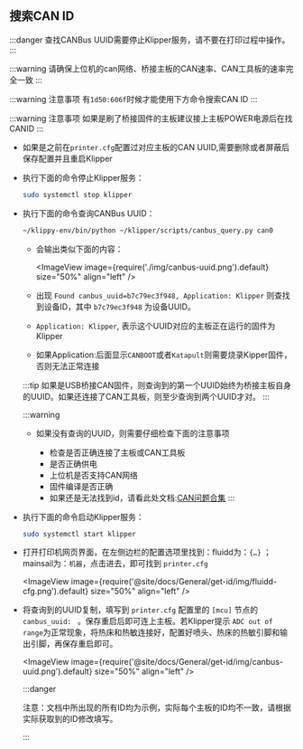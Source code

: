 

## 搜索CAN ID

:::danger
查找CANBus UUID需要停止Klipper服务，请不要在打印过程中操作。
:::

:::warning
请确保上位机的can网络、桥接主板的CAN速率、CAN工具板的速率完全一致
:::

:::warning 注意事项
有`1d50:606f`时候才能使用下方命令搜索CAN ID
:::

:::warning 注意事项
如果是刷了桥接固件的主板建议接上主板POWER电源后在找CANID
:::

* 如果是之前在`printer.cfg`配置过对应主板的CAN UUID,需要删除或者屏蔽后保存配置并且重启Klipper

* 执行下面的命令停止Klipper服务：

    ```bash
    sudo systemctl stop klipper
    ```

* 执行下面的命令查询CANBus UUID：

    ```bash
    ~/klippy-env/bin/python ~/klipper/scripts/canbus_query.py can0
    ```

    * 会输出类似下面的内容：

        <ImageView image={require('./img/canbus-uuid.png').default} size="50%" align="left" />
    
    * 出现 `Found canbus_uuid=b7c79ec3f948, Application: Klipper` 则查找到设备ID，其中 `b7c79ec3f948` 为设备UUID。
    * `Application: Klipper`, 表示这个UUID对应的主板正在运行的固件为Klipper
    * 如果Application:后面显示`CANBOOT`或者`Katapult`则需要烧录Kipper固件，否则无法正常连接

    :::tip
    如果是USB桥接CAN固件，则查询到的第一个UUID始终为桥接主板自身的UUID。如果还连接了CAN工具板，则至少查询到两个UUID才对。
    :::

    :::warning

    * 如果没有查询的UUID，则需要仔细检查下面的注意事项

        * 检查是否正确连接了主板或CAN工具板
        * 是否正确供电
        * 上位机是否支持CAN网络
        * 固件编译是否正确
        * 如果还是无法找到id，请看此处文档:[CAN问题合集](/docs/DebugDoc/faq/klipper_can "点击即可跳转") 
    :::

* 执行下面的命令启动Klipper服务：

    ```bash
    sudo systemctl start klipper
    ```

* 打开打印机网页界面，在左侧边栏的配置选项里找到：fluidd为：`{…}` ；mainsail为：`机器`，点击进去，即可找到 `printer.cfg`

    <ImageView image={require('@site/docs/General/get-id/img/fluidd-cfg.png').default} size="50%" align="left" />

* 将查询到的UUID复制，填写到 `printer.cfg` 配置里的 `[mcu]` 节点的 `canbus_uuid: ` 。保存重启后即可连上主板。若Klipper提示 ``ADC out of range``为正常现象，将热床和热敏连接好，配置好喷头、热床的热敏引脚和输出引脚，再保存重启即可。

    <ImageView image={require('@site/docs/General/get-id/img/canbus-uuid.png').default} size="50%" align="left" />

    :::danger

    注意：文档中所出现的所有ID均为示例，实际每个主板的ID均不一致，请根据实际获取到的ID修改填写。

    :::

